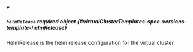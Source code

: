 


<details className="config-field" data-expandable="true" open>
<summary>

##### `helmRelease` <span className="config-field-required" data-required="false">required</span> <span className="config-field-type">object</span> <span className="config-field-default"></span> <span className="config-field-enum"></span> {#virtualClusterTemplates-spec-versions-template-helmRelease}

HelmRelease is the helm release configuration for the virtual cluster.

</summary>

<PartialHelmReleasereference />


</details>
